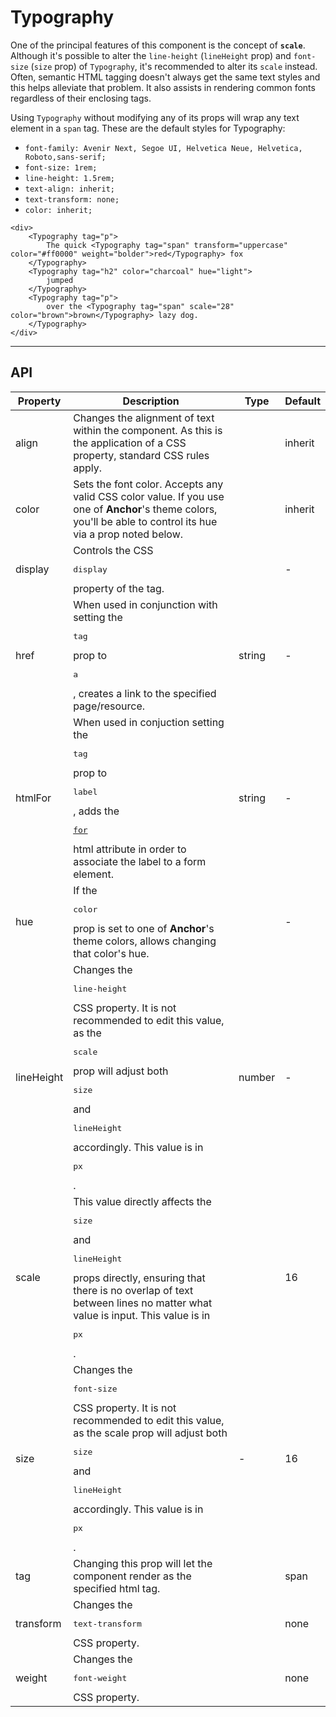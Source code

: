 
# Typography

<ComponentInfo title="Typography" mode="description" />

One of the principal features of this component is the concept of **`scale`**.
Although it's possible to alter the `line-height` (`lineHeight` prop) and `font-size` (`size` prop)
of `Typography`, it's recommended to alter its `scale` instead. Often, semantic HTML tagging
doesn't always get the same text styles and this helps alleviate that problem. It also assists in
rendering common fonts regardless of their enclosing tags.

Using `Typography` without modifying any of its props will wrap any text element in a `span` tag.
These are the default styles for Typography:

* `font-family: Avenir Next, Segoe UI, Helvetica Neue, Helvetica, Roboto,sans-serif;`
* `font-size: 1rem;`
* `line-height: 1.5rem;`
* `text-align: inherit;`
* `text-transform: none;`
* `color: inherit;`

```tsx live
<div>
    <Typography tag="p">
        The quick <Typography tag="span" transform="uppercase" color="#ff0000" weight="bolder">red</Typography> fox
    </Typography>
    <Typography tag="h2" color="charcoal" hue="light">
        jumped
    </Typography>
    <Typography tag="p">
        over the <Typography tag="span" scale="28" color="brown">brown</Typography> lazy dog.
    </Typography>
</div>
```

---

## API

<table>
    <thead>
        <tr>
            <th>Property</th>
            <th>Description</th>
            <th>Type</th>
            <th>Default</th>
        </tr>
    </thead>
    <tbody>
        <tr>
            <td>align</td>
            <td>
                Changes the alignment of text within the component.
                As this is the application of a CSS property, standard CSS rules apply.
            </td>
            <td>
                <FormatTypes types={['center', 'left', 'right', 'inherit', 'justify']} />
            </td>
            <td>inherit</td>
        </tr>
        <tr>
            <td>color</td>
            <td>
                Sets the font color. Accepts any valid CSS color value. If
                you use one of <strong>Anchor</strong>'s <Link to="/theme/colors/">theme</Link> colors,
                you'll be able to control its hue via a prop noted below.
            </td>
            <td><FormatTypes types={['string', 'rgb', 'rgba']} noInterpret /></td>
            <td>inherit</td>
        </tr>
        <tr>
            <td>display</td>
            <td>
                Controls the CSS <pre>display</pre> property of the tag.
            </td>
            <td>
                <FormatTypes types={['inline', 'block', 'contents', 'flex', 'grid', 'inline-block',
                    'inline-flex', 'inline-grid', 'inline-table', 'list-item', 'run-in', 'table',
                    'table-caption', 'table-column-group', 'table-header-group',
                    'table-footer-group', 'table-row-group', 'table-cell', 'table-column',
                    'table-row', 'none', 'initial', 'inherit']}
                />
            </td>
            <td>-</td>
        </tr>
        <tr>
            <td>href</td>
            <td>
                When used in conjunction with setting the <pre>tag</pre> prop to <pre>a</pre>,
                creates a link to the specified page/resource.
            </td>
            <td>
                string
            </td>
            <td>-</td>
        </tr>
        <tr>
            <td>htmlFor</td>
            <td>
                When used in conjuction setting the <pre>tag</pre> prop to <pre>label</pre>, adds
                the <pre><a href="https://www.w3schools.com/tags/att_for.asp" target="_blank">for</a></pre> html
                attribute in order to associate the label to a form element.
            </td>
            <td>
                string
            </td>
            <td>-</td>
        </tr>
        <tr>
            <td>hue</td>
            <td>
                If the <pre>color</pre> prop is set to one of <strong>Anchor</strong>'s <Link to="/theme/colors/">theme</Link> colors,
                allows changing that color's hue.
            </td>
            <td>
                <FormatTypes types={['light', 'base', 'dark']} />
            </td>
            <td>-</td>
        </tr>
        <tr>
            <td>lineHeight</td>
            <td>
                Changes the <pre>line-height</pre> CSS property. It is not recommended to edit this
                value, as the <pre>scale</pre> prop will adjust both <pre>size</pre> and <pre>lineHeight</pre> accordingly.
                This value is in <pre>px</pre>.
            </td>
            <td>
                number
            </td>
            <td>-</td>
        </tr>
        <tr>
            <td>scale</td>
            <td>
                This value directly affects the <pre>size</pre> and <pre>lineHeight</pre> props
                directly, ensuring that there is no overlap of text between lines no matter what
                value is input. This value is in <pre>px</pre>.
            </td>
            <td>
                <FormatTypes types={[62 , 52 , 44 , 36 , 32 , 28 , 24 , 20 , 18 , 16 , 14 , 12]} />
            </td>
            <td>16</td>
        </tr>
        <tr>
            <td>size</td>
            <td>
                Changes the <pre>font-size</pre> CSS property. It is not recommended to edit this
                value, as the scale prop will adjust both <pre>size</pre> and <pre>lineHeight</pre> accordingly.
                This value is in <pre>px</pre>.
            </td>
            <td>
                -
            </td>
            <td>16</td>
        </tr>
        <tr>
            <td>tag</td>
            <td>
                Changing this prop will let the component render as the specified html tag.
            </td>
            <td>
                <FormatTypes types={['a', 'p', 'span', 'h1', 'h2', 'h3', 'h4', 'h5',
                    'h6', 'blockquote', 'address', 'code', 'label', 'pre']}
                />
            </td>
            <td>span</td>
        </tr>
        <tr>
            <td>transform</td>
            <td>
                Changes the <pre>text-transform</pre> CSS property.
            </td>
            <td>
                <FormatTypes types={['none', 'capitalize', 'uppercase', 'lowercase',
                    'initial', 'inherit']}
                />
            </td>
            <td>none</td>
        </tr>
        <tr>
            <td>weight</td>
            <td>
                Changes the <pre>font-weight</pre> CSS property.
            </td>
            <td>
                <FormatTypes types={[
                    'normal' , 'bold' , 'bolder' , 'lighter' , '100' , '200' , '300' ,
                    '400' , '500' , '600' , '700' , '800' , '900' , 'initial' , 'inherit'
                ]} />
            </td>
            <td>none</td>
        </tr>
    </tbody>
</table>
